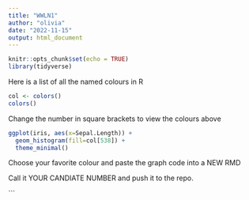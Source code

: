 ```yaml
---
title: "WWLN1"
author: "olivia"
date: "2022-11-15"
output: html_document
---
```


```r
knitr::opts_chunk$set(echo = TRUE)
library(tidyverse)
```

Here is a list of all the named colours in R
```r
col <- colors()
colors()
```
Change the number in square brackets to view the colours above
```r
ggplot(iris, aes(x=Sepal.Length)) +
  geom_histogram(fill=col[538]) +
  theme_minimal()
```

Choose your favorite colour and paste the graph code into a NEW RMD

Call it YOUR CANDIATE NUMBER and push it to the repo.


```


